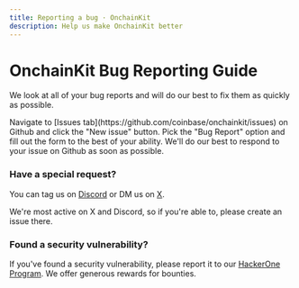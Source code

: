 ```yaml
---
title: Reporting a bug · OnchainKit
description: Help us make OnchainKit better
---
```


# OnchainKit Bug Reporting Guide

We look at all of your bug reports and will do our best to fix them as quickly as possible.

<Steps>
  <Step title="Create a new issue">
  Navigate to [Issues tab](https://github.com/coinbase/onchainkit/issues) on Github and click the "New issue" button.
  </Step>
  <Step title="Select 'Bug Report'">
  Pick the "Bug Report" option and fill out the form to the best of your ability. 
  </Step>
  <Step title="We'll be in touch">
  We'll do our best to respond to your issue on Github as soon as possible.
  </Step>
</Steps>

### Have a special request?
You can tag us on [Discord](https://discord.com/channels/1220414409550336183/1253768005863739565) or DM us on [X](https://x.com/Onchainkit).

We're most active on X and Discord, so if you're able to, please create an issue there.

### Found a security vulnerability?
If you've found a security vulnerability, please report it to our [HackerOne Program](https://hackerone.com/coinbase?type=team). We offer generous rewards for bounties. 

